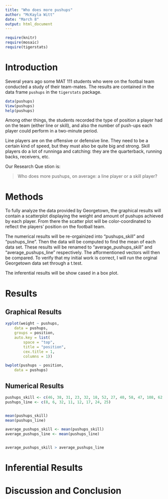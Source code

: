 ---
title: "Who does more pushups"
author: "McKayla Witt"
date: "March 8"
output: html_document
---

```{r include=FALSE}
require(knitr)
require(mosaic)
require(tigerstats)
```
<!-- We recommend you use git branches -- create a separate branch for each major section i.e. Introduction, Methods, Results, Inferential Results, and Discussion and Conclusions - leave the YAML block untouched until the final merge where you put in your own name !-->

# Introduction

Several years ago some MAT 111 students who were on the footbal team conducted a study of their team-mates.  The results are contained in the data frame `pushups` in the `tigerstats` package.

```{r eval=FALSE}
data(pushups)
View(pushups)
help(pushups)
```

Among other things, the students recorded the type of position a player had on the team (either line or skill), and also the number of push-ups each player could perform in a two-minute period.

Line players are on the offensive or defensive line.  They need to be a certain kind of speed, but they must also be quite big and strong.  Skill players do a lot of runninga and catching:  they are the quarterback, running backs, receivers, etc.

Our Research Que stion is:

  >Who does more pushups, on average: a line player or a skill player?


# Methods
<!--Decide on your methods:  use "variable analysis" or other appropriate descriptors.  Make sure to choose at least one graphical method and at least one numerical method.!-->

To fully analyze the data provided by Georgetown, the graphical results will contain a scatterplot displaying the weight and amount of pushups achieved by each player. From there the scatter plot will be color-coordinated to reflect the players' position on the football team.

The numerical results will be re-orgainized into "pushups_skill" and "pushups_line". Then the data will be computed to find the mean of each data set. These results will be renamed to "average_pushups_skill" and "average_pushups_line" respectively. The afformentioned vectors will then be compared. 
To verify that my initial work is correct, I will run the orginal Georgetown data set through a t.test.

The inferential results will  be show cased in a box plot. 

# Results
<!--You have both graphical and numerical methods, so you will have both graphical and numerical results to consider.!-->

## Graphical Results
<!--Your graph should have a good title, and axes should be labled as needed.  Discuss your graphical results, showing how they answer the research question.  Use specific features of the graph in your discussion.!-->

```{r}
xyplot(weight ~ pushups,
	data = pushups,
	groups = position,
	auto.key = list(
		space = "top",
		title = "position",
		cex.title = 1,
		columns = 1))
```

```{r}
bwplot(pushups ~ position,
	data = pushups)
```


## Numerical Results
<!--Numerical results go here. Use the numerical results to describe the patterns if any that exist in the data as focused toward the research question!-->


```{r}
pushups_skill <- c(46, 38, 31, 23, 32, 18, 52, 27, 40, 58, 47, 108, 62, 56, 92, 50, 88, 31, 30, 68, 49, 48)
pushups_line <- c(8, 6, 32, 11, 12, 17, 24, 25)


mean(pushups_skill) 
mean(pushups_line)

average_pushups_skill <- mean(pushups_skill)
average_pushups_line <- mean(pushups_line)


average_pushups_skill > average_pushups_line
```



# Inferential Results
<!--State hypothesis clearly.  Make sure your discussion of the inferential test covers all the aspects that the test output produces, such as test statistic, p-value etc.  Make a decision about the null hypothesis, explain the assumptions on which the selected test/procedure was based, and why the chosen procedure satisfys the assumptions and is appropriate to answer the research question!-->


# Discussion and Conclusion
<!--State your overall conclusion.  This is also a good place to mention other Research Questions that came to mind as you were carrying out this study.!-->

